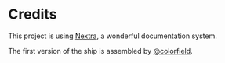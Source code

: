 # Credits

This project is using [Nextra](https://nextra.site/), a wonderful documentation system.

The first version of the ship is assembled by [@colorfield](https://mastodon.social/@colorfield).
